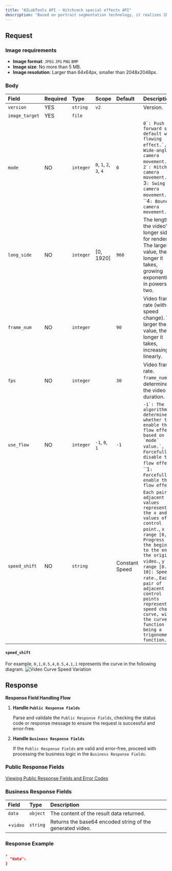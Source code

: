 ```yaml
---
title: "AILabTools API - Hitchcock special effects API"
description: "Based on portrait segmentation technology, it realizes 2D to 3D conversion of photos to achieve the effect of 3D naked eye slow motion. The selfie image and the background image using Hitchcock technology senseless fusion, open the scene stretching video shooting new way to play, can be used for personal social entertainment, film and television drama effect simulation shooting, etc."
---
```


## Request

### Image requirements

- **Image format**: `JPEG` `JPG` `PNG` `BMP`
- **Image size**: No more than 5 MB.
- **Image resolution**: Larger than 64x64px, smaller than 2048x2048px.

### Body

| Field          | Required | Type      | Scope                                                            | Default        | Description                                                                                                                                                                                                                                                                                                                                                                                                             |
|:---------------|:---------|:----------|:-----------------------------------------------------------------|:---------------|:------------------------------------------------------------------------------------------------------------------------------------------------------------------------------------------------------------------------------------------------------------------------------------------------------------------------------------------------------------------------------------------------------------------------|
| `version`      | YES      | `string`  | ``v2`` |                | Version.                                                                                                                                                                                                                                                                                                                                                                                                                |
| `image_target` | YES      | `file`    |                                                                  |                |                                                                                                                                                                                                                                                                                                                                                                                                                         |
| `mode`         | NO       | `integer` | ``0``, ``1``, ``2``, ``3``, ``4`` | `0`            | ``0`: Push forward shot, default with flowing effect.`, ``1`: Wide-angle camera movement.`, ``2`: Hitchcock camera movement.`, ``3`: Swing camera movement.`, ``4`: Bounce camera movement.` |
| `long_side`    | NO       | `integer` | [0, 1920]                                                        | `960`          | The length of the video's longer side for rendering. The larger the value, the longer it takes, growing exponentially in powers of two.                                                                                                                                                                                                                                                                                 |
| `frame_num`    | NO       | `integer` |                                                                  | `90`           | Video frame rate (without speed change). The larger the value, the longer it takes, increasing linearly.                                                                                                                                                                                                                                                                                                                |
| `fps`          | NO       | `integer` |                                                                  | `30`           | Video frame rate. `frame_num`/`fps` determines the video duration.                                                                                                                                                                                                                                                                                                                                                      |
| `use_flow`     | NO       | `integer` | ``-1``, ``0``, ``1`` | `-1`           | ``-1`: The algorithm determines whether to enable the flow effect based on the `mode` value.`, ``0`: Forcefully disable the flow effect.`, ``1`: Forcefully enable the flow effect.` |
| `speed_shift`  | NO       | `string`  |                                                                  | Constant Speed | `Each pair of adjacent values represents the x and y values of a control point.`, `x range [0, 1]: Progress from the beginning to the end of the original video.`, `y range [0.1, 10]: Speed rate.`, `Each pair of adjacent control points represents a speed change curve, with the curve function being a trigonometric function.` |

#### `speed_shift` 

For example, `0,1,0.5,4,0.5,4,1,1` represents the curve in the following diagram.
![Video Curve Speed Variation](https://ai-resource.ailabtools.com/hitchcock-special-effects/doc/speed_shift-example.webp)

## Response

**Response Field Handling Flow**

1. **Handle `Public Response Fields`**

   Parse and validate the `Public Response Fields`, checking the status code or response message to ensure the request is successful and error-free.

2. **Handle `Business Response Fields`**

   If the `Public Response Fields` are valid and error-free, proceed with processing the business logic in the `Business Response Fields`.

### Public Response Fields

<a href="/doc/response-description" target="_blank">Viewing Public Response Fields and Error Codes</a>

### Business Response Fields

| Field    | Type     | Description                                               |
|:---------|:---------|:----------------------------------------------------------|
| `data`   | `object` | The content of the result data returned.                  |
| +`video` | `string` | Returns the base64 encoded string of the generated video. |

### Response Example

```json
,
  "data":           
}
```